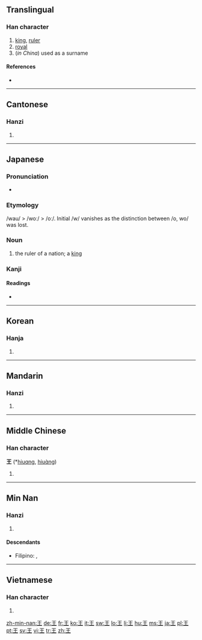 {{also|玉}}
==Translingual==

===Han character===
{{Han char|rn=96|rad=玉|as=00|sn=4|four=1010<sub>4</sub>|canj=一土 (MG)}}

# [[king]], [[ruler]]
# [[royal]]
# (''in China'') used as a surname

====References====
* {{Han ref|kx=0727.020|dkj=20823|dj=1137.010|hdz=21099.100|uh=738B|ud=29579|bh=A4FD|bd=42237}}

----

==Cantonese==

===Hanzi===
{{yue-hanzi|jyut=|y=[[wong4]]}}

# {{defn|Cantonese|sort=玉00}}

----

==Japanese==

===Pronunciation===
* {{IPA|/oː/|lang=ja}}

===Etymology===
/wau/ > /woː/ > /oː/. Initial /w/ vanishes as the distinction between /o, wo/ was lost.

===Noun===
{{ja-noun|k|hira=おう|hhira=わう|rom=ō}}

# the ruler of a nation; a [[king]]

===Kanji===
{{ja-kanji|grade=1|rs=玉00}}

====Readings====
* {{ja-readings|on=[[おう]] (ō)|}}

----

==Korean==

===Hanja===
{{ko-hanja|hangeul=왕|rv=wang|mr=wang|y=wang|eumhun=임금|ehrv=imgeum|ehmr=imgŭm|ehy=imkum}}

# {{defn|Korean|sort=玉00}}

----

==Mandarin==

===Hanzi===
{{cmn-hanzi|pin=[[wáng]] ([[wang2]])|wg=wang<sup>2</sup>}}

# {{defn|Mandarin|sort=玉00}}

----

==Middle Chinese==

===Han character===
'''王''' (*[[hiuɑng]], [[hiuɑ̀ng]])<!--asterisk indicates that this is a reconstructed pronunciation--><!--Unihan database uses the vowel ɑ instead of a; are they different?-->

# {{defn|Middle Chinese|sort=玉00}}

----

==Min Nan==

===Hanzi===
{{nan-hanzi|poj=[[ông]]}}

# {{defn|Min Nan}}

====Descendants====
* {{context|Hokkien dialect}} Filipino: {{l|fil|Ong}}, {{l|fil|Wong}}

----

==Vietnamese==

===Han character===
{{vi-hantu|[[vương]], [[vướng]]|rs=玉00}}

# {{defn|Vietnamese|sort=玉00}}

[[zh-min-nan:王]]
[[de:王]]
[[fr:王]]
[[ko:王]]
[[it:王]]
[[sw:王]]
[[lo:王]]
[[li:王]]
[[hu:王]]
[[ms:王]]
[[ja:王]]
[[pl:王]]
[[pt:王]]
[[sv:王]]
[[vi:王]]
[[tr:王]]
[[zh:王]]